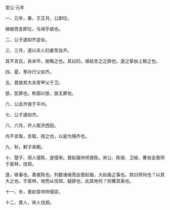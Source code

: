 

宣公·元年

一、元年，春，王正月，公即位。

继故而言即位，与闻乎故也。

二、公子遂如齐逆女。

三、三月，遂以夫人妇姜至自齐。

其不言氏，丧未毕，故略之也。其曰妇，缘姑言之之辞也。遂之挈由上致之也。

四、夏，季孙行父如齐。

五、晋放其大夫胥甲父于卫。

放，犹屏也。称国以放，放无罪也。

六、公会齐侯于平州。

七、公子遂如齐。

八、六月，齐人取济西田。

内不言取，言取，授之也，以是为赂齐也。

九、秋，邾子来朝。

十、楚子、郑人侵陈，遂侵宋。晋赵盾帅师救陈。宋公、陈侯、卫侯、曹伯会晋师于棐林，伐郑。

遂，继事也。善救陈也。列数诸侯而会晋赵盾，大赵盾之事也。其曰师何也？以其大之也。于棐林，地而从伐郑，疑辞也。此其地何？则著其美也。

十一、冬，晋赵穿帅师侵崇。

十二、晋人、宋人伐郑。

